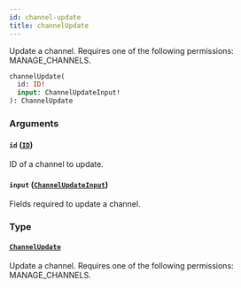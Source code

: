 ```yaml
---
id: channel-update
title: channelUpdate
---
```



Update a channel. Requires one of the following permissions: MANAGE_CHANNELS.

```graphql
channelUpdate(
  id: ID!
  input: ChannelUpdateInput!
): ChannelUpdate
```


### Arguments

#### `id` ([`ID`](../../../developer/api-reference/scalars/id))

ID of a channel to update.


#### `input` ([`ChannelUpdateInput`](../../../developer/api-reference/inputs/channel-update-input))

Fields required to update a channel.


### Type

#### [`ChannelUpdate`](../../../developer/api-reference/objects/channel-update) 

Update a channel. Requires one of the following permissions: MANAGE_CHANNELS.




